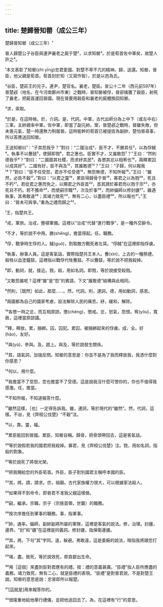 ```yaml
---
---
---
```

title: 楚歸晉知罃（成公三年）
---




楚歸晉知罃（成公三年）¹

晉人歸楚公子谷臣與連尹襄老之屍于楚²，以求知罃³。於是荀首佐中軍矣，故楚人許之⁴。

¹本文表彰了知罃(zhì yīng)忠君愛國、對楚不卑不亢的精神。歸，送還。知罃，晉臣，他父親是荀首。荀首封於知（又寫作智），於是以邑為氏。

²谷臣，楚莊王的兒子。連尹，楚官名。襄老，楚臣。宣公十二年（西元前597年）晉楚邲（地名，在今河南鄭州市東）之戰時，晉知罃被俘，晉卻擒獲了穀臣，射死了襄老，把屍首運回晉國。現在晉要用穀臣和襄老的屍體換回知罃。

³求，索取。

⁴於是，在這時候。於，介詞。是，代詞。中軍，古代出師分為上中下（或左中右）三軍。主帥親率中軍。佐中軍，即當了副元帥。案，晉楚邲之戰時，晉雖失敗，但未喪元氣，楚一時還無力制服晉。這時能幹的荀首已被提拔為副帥，楚怕晉尋事，所以答應送回知罃。

王送知罃曰¹：“子其怨我乎？”對曰：“二國治戎²，臣不才，不勝其任³，以為俘馘⁴。執事不以釁鼓⁵，使歸即戮⁶，君之惠也。臣實不才，又誰敢怨⁷？”王曰：“然則德我乎⁸？”對曰：“二國圖其社稷，而求紓其民⁹，各懲其忿以相宥也¹⁰，兩釋累囚以成其好¹¹。二國有好，臣不與及¹²，其誰敢德¹³？”王曰：“子歸，何以報我¹⁴？”對曰：“臣不任受怨，君亦不任受德¹⁵，無怨無德，不知所報¹⁶。”王曰：“雖然，必告不穀¹⁷。”對曰：“以君之靈¹⁸，累臣得歸骨于晉¹⁹，寡君之以為戮²⁰，死且不朽²¹。若從君之惠而免之，以賜君之外臣首²²，首其請於寡君而以戮于宗²³，亦死且不朽。若不獲命²⁴，而使嗣宗職²⁵，次及於事²⁶，而帥偏師以修封疆²⁷，雖遇執事，其弗敢違²⁸；其竭力致死²⁹，無有二心，以盡臣禮³⁰，所以報也³¹。”王曰：“晉未可與爭。”重為之禮而歸之³²。

¹王，指楚共王。

²戎，軍旅。治戎，整頓軍備。這裡以“治戎”代替“進行戰爭”，是一種外交辭令。

³不才，等於說不中用。勝(shēng)，擔當得起。任，職務。

⁴俘，戰爭時生俘的人。馘(guó)，割取敵方戰死者左耳。“俘馘”在這裡即指俘虜。

⁵執事，辦事人員。這是客氣話，實際指楚共王本人。釁(xìn)，上古的一種祭禮，殺牲以血塗鐘鼓，這裡指以戰俘代牲釁鼓。不以釁鼓，等於說不把我殺掉。

⁶即，動詞，就，接近。戮，殺，用如名詞。即戮，等於說接受殺戮。

⁷又敢怨誰呢？這裡“誰”是“怨”的賓語，下文“誰敢德”結構與此相同。

⁸然則，［既然］如此，那麼……。然，代詞。則，連詞。德，用如動詞，感恩。

⁹兩國都為自己的國家考慮，設法解除人民的痛苦。紓，緩和，解除。

¹⁰各懲一時之忿，而互相原諒。懲(chéng)，懲戒。忿，怒氣，怨恨。宥(yòu)，寬赦，這裡當原諒講。

¹¹釋，釋放。累，捆綁。囚，囚犯。累囚，被捆綁起來的俘虜。成，全。好(hào)，友好。

¹²與(yù)，參與。及，趕上。與及，等於說發生關係。

¹³其，語氣詞，加強反問。知罃的意思是：你並不是為了我而釋放我，我憑什麼對你感恩？

¹⁴何以，用什麼。

¹⁵我擔當不了受怨，您也擔當不了受德。這是說我沒什麼可恨你的，你也不值得我感激。任，擔當。

¹⁶不知所報，不知道報答什麼。

¹⁷雖然這樣，［也］一定得告訴我。雖，連詞，等於現代的“雖然”。然，代詞，這樣。不谷，見《齊桓公伐楚》“不穀”注。

¹⁸以，靠。靈，福。

¹⁹累臣能回到晉國。累臣，知罃自稱。歸骨，把骨頭帶回去，這是客氣話。

²⁰等於說假若我的國君把我殺掉。寡君，見《齊桓公伐楚》注。戮，用如名詞，指殺的對象。

²¹等於說死了將很光榮。

²²把我賜給您的外臣荀首。外臣，臣子對別國君主稱呼本國的臣。

²³其，將。請，請求。宗，祖廟。古代家族權力很大，可以根據家法殺人。

²⁴如果得不到命令，即晉君不准我父親這樣做。

²⁵嗣，繼承。宗職，宗子（宗族首領，世襲）的職務。

²⁶按次序擔任到軍事的職務。事，指軍事。

²⁷帥，通率。偏師，副帥副將所屬的軍隊，這裡是客氣的說法。修，治理。封疆，邊界。“封”和“疆”在這裡是同義詞。修封疆，指保衛邊疆。

²⁸其，將。下句“其”字同。違，躲避。弗敢違，這是委婉的說法，暗指我將跟您打起來。

²⁹竭，盡。致死，等於說效死，即貢獻出生命。

³⁰用［這個］來盡到臣對君應有的禮。按：禮的意義甚廣。“臣禮”指人臣所應盡的義務。竭力致死，無有二心，就是臣禮的表現。“臣禮”是對晉君說，不是對楚王說。知罃的意思是說：忠晉即所以報楚。

³¹[這就是]用來報答你的。

³²很隆重地給他舉行禮儀，並把他送回去了。為，在這裡有“行”的意思。